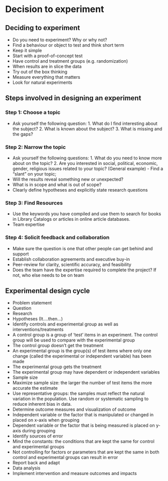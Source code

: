 # Decision to experiment

##  Deciding to experiment
- Do you need to experiment? Why or why not?
- Find a behaviour or object to test and think short term
- Keep it simple
- Start with a proof-of-concept test
- Have control and treatment groups (e.g. randomization)
- When results are in slice the data 
- Try out of the box thinking
- Measure everything that matters
- Look for natural experiments

##  Steps involved in designing an experiment

### Step 1: Choose a topic
- Ask yourself the following question: 1. What do I find interesting about the subject? 2. What is known about the subject? 3. What is missing and the gaps?

### Step 2: Narrow the topic 
- Ask yourself the following questions: 1. What do you need to know more about on the topic? 2. Are you interested in social, political, economic, gender, religious issues related to your topic? (General example) - Find a "slant" on your topic; 
- Will the results reveal something new or unexpected?
- What is in scope and what is out of scope?
- Clearly define hypotheses and explicitly state research questions

### Step 3: Find Resources
- Use the keywords you have compiled and use them to search for books in Library Catalogs or articles in online article databases.
- Team expertise 

### Step 4: Solicit feedback and collaboration
- Make sure the question is one that other people can get behind and support
- Establish collaboration agreements and executive buy-in
- Peer-review for clarity, scientific accuracy, and feasibility
- Does the team have the expertise required to complete the project? If not, who else needs to be on team

## Experimental design cycle
- Problem statement
- Question
- Research
- Hypotheses (It….then…)
- Identify controls and experimental group as well as interventions/treatments
- A control group is a group of ‘test’ items in an experiment. The control group will be used to compare with the experimental group
- The control group doesn’t get the treatment 
- An experimental group is the group(s) of test items where only one change (called the experimental or independent variable) has been made
- The experimental group gets the treatment
- The experimental group may have dependent or independent variables
- Sample size 
- Maximize sample size: the larger the number of test items the more accurate the estimate
- Use representative groups: the samples must reflect the natural variation in the population. Use random or systematic sampling to reduce inherent bias in data.
- Determine outcome measures and visualization of outcome
- Independent variable or the factor that is manipulated or changed in placed on x-axis when grouping
- Dependent variable or the factor that is being measured is placed on y-axis during grouping
- Identify sources of error
- Mind the constants: the conditions that are kept the same for control and experimental groups
- Not controlling for factors or parameters that are kept the same in both control and experimental groups can result in error
- Report back and adapt
- Data analysis
- Implement intervention and measure outcomes and impacts
